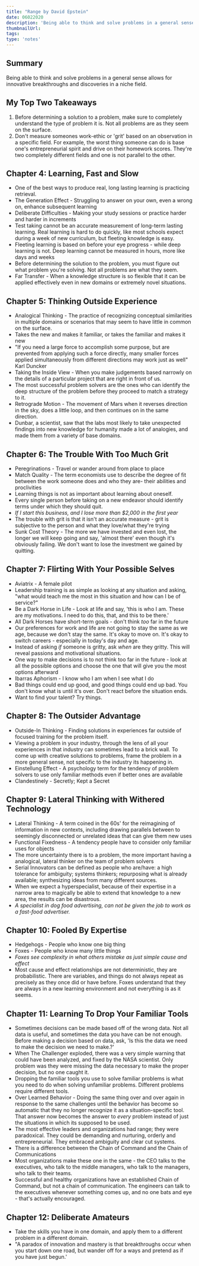```yaml
---
title: "Range by David Epstein"
date: 06022020
description: 'Being able to think and solve problems in a general sense allows for innovative breakthroughs and discoveries in a niche field.'
thumbnailUrl: 
tags: 
type: 'notes'
---
```


Summary
-------

Being able to think and solve problems in a general sense allows for innovative breakthroughs and discoveries in a niche field.

My Top Two Takeaways
--------------------

1.  Before determining a solution to a problem, make sure to completely understand the type of problem it is. Not all problems are as they seem on the surface.
2.  Don't measure someones work-ethic or 'grit' based on an observation in a specific field. For example, the worst thing someone can do is base one's entrepreneurial spirit and drive on their homework scores. They're two completely different fields and one is not parallel to the other.

Chapter 4: Learning, Fast and Slow
----------------------------------

-   One of the best ways to produce real, long lasting learning is practicing retrieval.
-   The Generation Effect - Struggling to answer on your own, even a wrong on, enhance subsequent learning
-   Deliberate Difficulties - Making your study sessions or practice harder and harder in increments
-   Test taking cannot be an accurate measurement of long-term lasting learning. Real learning is hard to do quickly, like most schools expect during a week of new curriculum, but fleeting knowledge is easy.
-   Fleeting learning is based on before your eye progress - while deep learning is not. Deep learning cannot be measured in hours, more like days and weeks
-   Before determining the solution to the problem, you must figure out what problem you're solving. Not all problems are what they seem.
-   Far Transfer - When a knowledge structure is so flexible that it can be applied effectively even in new domains or extremely novel situations.

Chapter 5: Thinking Outside Experience
--------------------------------------

-   Analogical Thinking - The practice of recognizing conceptual similarities in multiple domains or scenarios that may seem to have little in common on the surface.
-   Takes the new and makes it familiar, or takes the familiar and makes it new
-   "If you need a large force to accomplish some purpose, but are prevented from applying such a force directly, many smaller forces applied simultaneously from different directions may work just as well" Karl Duncker
-   Taking the Inside View - When you make judgements based narrowly on the details of a particular project that are right in front of us.
-   The most successful problem solvers are the ones who can identify the deep structure of the problem before they proceed to match a strategy to it.
-   Retrograde Motion - The movement of Mars when it reverses direction in the sky, does a little loop, and then continues on in the same direction.
-   Dunbar, a scientist, saw that the labs most likely to take unexpected findings into new knowledge for humanity made a lot of analogies, and made them from a variety of base domains.

Chapter 6: The Trouble With Too Much Grit
-----------------------------------------

-   Peregrinations - Travel or wander around from place to place
-   Match Quality - The term economists use to describe the degree of fit between the work someone does and who they are- their abilities and proclivities
-   Learning things is not as important about learning about oneself.
-   Every single person before taking on a new endeavor should identify terms under which they should quit.
-   *If I start this business, and I lose more than $2,000 in the first year*
-   The trouble with grit is that it isn't an accurate measure - grit is subjective to the person and what they love/what they're trying
-   Sunk Cost Theory - The more we have invested and even lost, the longer we will keep going and say, 'almost there' even though it's obviously failing. We don't want to lose the investment we gained by quitting.

Chapter 7: Flirting With Your Possible Selves
---------------------------------------------

-   Aviatrix - A female pilot
-   Leadership training is as simple as looking at any situation and asking, "what would teach me the most in this situation and how can I be of service?"
-   Be a Dark Horse in Life - Look at life and say, 'this is who I am. These are my motivations. I need to do this, that, and this to be there.'
-   All Dark Horses have short-term goals - don't think *too* far in the future
-   Our preferences for work and life are not going to stay the same as we age, because we don't stay the same. It's okay to move on. It's okay to switch careers - especially in today's day and age.
-   Instead of asking *if* someone is gritty, ask *when* are they gritty. This will reveal passions and motivational situations.
-   One way to make decisions is to not think too far in the future - look at all the possible options and choose the one that will give you the most options afterward
-   Ibarras Aphorism - I know who I am when I see what I do
-   Bad things could end up good, and good things could end up bad. You don't know what is until it's over. Don't react before the situation ends.
-   Want to find your talent? Try things.

Chapter 8: The Outsider Advantage
---------------------------------

-   Outside-In Thinking - Finding solutions in experiences far outside of focused training for the problem itself.
-   Viewing a problem in your industry, through the lens of all your experiences in that industry can sometimes lead to a brick wall. To come up with creative solutions to problems, frame the problem in a more general sense, not specific to the industry its happening in.
-   Einstellung Effect - A psychology term for the tendency of problem solvers to use only familiar methods even if better ones are available
-   Clandestinely - Secretly; Kept a Secret

Chapter 9: Lateral Thinking with Withered Technology
----------------------------------------------------

-   Lateral Thinking - A term coined in the 60s' for the reimagining of information in new contexts, including drawing parallels between to seemingly disconnected or unrelated ideas that can give them new uses
-   Functional Fixedness - A tendency people have to consider only familiar uses for objects
-   The more uncertainty there is to a problem, the more important having a analogical, lateral thinker on the team of problem solvers
-   Serial Innovators can be defined as people who are/have: a high tolerance for ambiguity; systems thinkers; repurposing what is already available; synthesizing ideas from many different sources.
-   When we expect a hyperspecialist, because of their expertise in a narrow area to magically be able to extend that knowledge to a new area, the results can be disastrous.
-   *A specialist in dog food advertising, can not be given the job to work as a fast-food advertiser.*

Chapter 10: Fooled By Expertise
-------------------------------

-   Hedgehogs - People who know one big thing
-   Foxes - People who know many little things
-   *Foxes see complexity in what others mistake as just simple cause and effect*
-   Most cause and effect relationships are not deterministic, they are probabilistic. There are variables, and things do not always repeat as precisely as they once did or have before. Foxes understand that they are always in a new learning environment and not everything is as it seems.

Chapter 11: Learning To Drop Your Familiar Tools
------------------------------------------------

-   Sometimes decisions can be made based off of the wrong data. Not all data is useful, and sometimes the data you have can be not enough. Before making a decision based on data, ask, 'Is this the data we need to make the decision we need to make.?'
-   When The Challenger exploded, there was a very simple warning that could have been analyzed, and fixed by the NASA scientist. Only problem was they were missing the data necessary to make the proper decision, but no one caught it.
-   Dropping the familiar tools you use to solve familiar problems is what you need to do when solving unfamiliar problems. Different problems require different tools.
-   Over Learned Behavior - Doing the same thing over and over again in response to the same challenges until the behavior has become so automatic that they no longer recognize it as a situation-specific tool. That answer now becomes the answer to *every* problem instead of just the situations in which its supposed to be used.
-   The most effective leaders and organizations had range; they were paradoxical. They could be demanding and nurturing, orderly and entrepreneurial. They embraced ambiguity and clear cut systems.
-   There is a difference between the Chain of Command and the Chain of Communications
-   Most organizations make these one in the same - the CEO talks to the executives, who talk to the middle managers, who talk to the managers, who talk to their teams.
-   Successful and healthy organizations have an established Chain of Command, but not a chain of communication. The engineers can talk to the executives whenever something comes up, and no one bats and eye - that's actually encouraged.

Chapter 12: Deliberate Amateurs
-------------------------------

-   Take the skills you have in one domain, and apply them to a different problem in a different domain.
-   "A paradox of innovation and mastery is that breakthroughs occur when you start down one road, but wander off for a ways and pretend as if you have just begun.'
